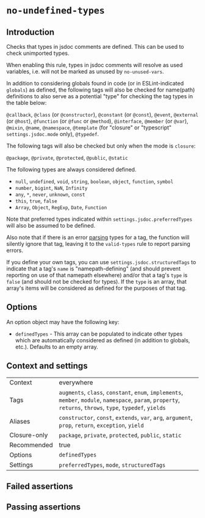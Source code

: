 # `no-undefined-types`

## Introduction

Checks that types in jsdoc comments are defined. This can be used to check
unimported types.

When enabling this rule, types in jsdoc comments will resolve as used
variables, i.e. will not be marked as unused by `no-unused-vars`.

In addition to considering globals found in code (or in ESLint-indicated
`globals`) as defined, the following tags will also be checked for
name(path) definitions to also serve as a potential "type" for checking
the tag types in the table below:

`@callback`, `@class` (or `@constructor`), `@constant` (or `@const`),
`@event`, `@external` (or `@host`), `@function` (or `@func` or `@method`),
`@interface`, `@member` (or `@var`), `@mixin`, `@name`, `@namespace`,
`@template` (for "closure" or "typescript" `settings.jsdoc.mode` only),
`@typedef`.

The following tags will also be checked but only when the mode is `closure`:

`@package`, `@private`, `@protected`, `@public`, `@static`

The following types are always considered defined.

- `null`, `undefined`, `void`, `string`, `boolean`, `object`,
  `function`, `symbol`
- `number`, `bigint`, `NaN`, `Infinity`
- `any`, `*`, `never`, `unknown`, `const`
- `this`, `true`, `false`
- `Array`, `Object`, `RegExp`, `Date`, `Function`

Note that preferred types indicated within `settings.jsdoc.preferredTypes` will
also be assumed to be defined.

Also note that if there is an error [parsing](https://github.com/jsdoc-type-pratt-parser/jsdoc-type-pratt-parser)
types for a tag, the function will silently ignore that tag, leaving it to
the `valid-types` rule to report parsing errors.

If you define your own tags, you can use `settings.jsdoc.structuredTags`
to indicate that a tag's `name` is "namepath-defining" (and should prevent
reporting on use of that namepath elsewhere) and/or that a tag's `type` is
`false` (and should not be checked for types). If the `type` is an array, that
array's items will be considered as defined for the purposes of that tag.

## Options

An option object may have the following key:

- `definedTypes` - This array can be populated to indicate other types which
  are automatically considered as defined (in addition to globals, etc.).
  Defaults to an empty array.

## Context and settings

|||
|---|---|
|Context|everywhere|
|Tags|`augments`, `class`, `constant`, `enum`, `implements`, `member`, `module`, `namespace`, `param`, `property`, `returns`, `throws`, `type`, `typedef`, `yields`|
|Aliases|`constructor`, `const`, `extends`, `var`, `arg`, `argument`, `prop`, `return`, `exception`, `yield`|
|Closure-only|`package`, `private`, `protected`, `public`, `static`|
|Recommended|true|
|Options|`definedTypes`|
|Settings|`preferredTypes`, `mode`, `structuredTags`|


## Failed assertions

<Assertions rule="noUndefinedTypes" />

## Passing assertions

<Assertions rule="noUndefinedTypes" passing />

